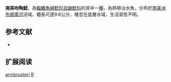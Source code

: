 {{Speciesbox
| name = 南美吻陶鯰
| image = 
| image_width = 250px
| image_caption = 
| status = NE
| status_system = IUCN3.1
| genus = Rhinodoras
| species = armbrusteri
| authority = [[Sabaj_Pérez|Sabaj Pérez]], 2008
| synonyms = 
}}

'''南美吻陶鯰'''，為[[輻鰭魚綱|輻鰭魚綱]][[鯰形目|鯰形目]][[鼬鯰科|鼬鯰科]]的其中一[[種|種]]，為熱帶淡水魚，分布於[[南美洲|南美洲]][[布朗庫河|布朗庫河]]流域，體長可達9.6公分，棲息在底層水域，生活習性不明。

==参考文献==
*{{FishBase_species|genus=Rhinodoras|species=armbrusteri|year=2015|month=7}}

== 扩展阅读 ==
{{refbegin}}
{{wikispecies-inline|Rhinodoras armbrusteri|南美吻陶鯰}}
{{refend}}
{{Taxonbar|from=Q3765149}}

[[Category:吻陶鯰屬|armbrusteri]]
[[Category:2008年描述的鱼类|R]]